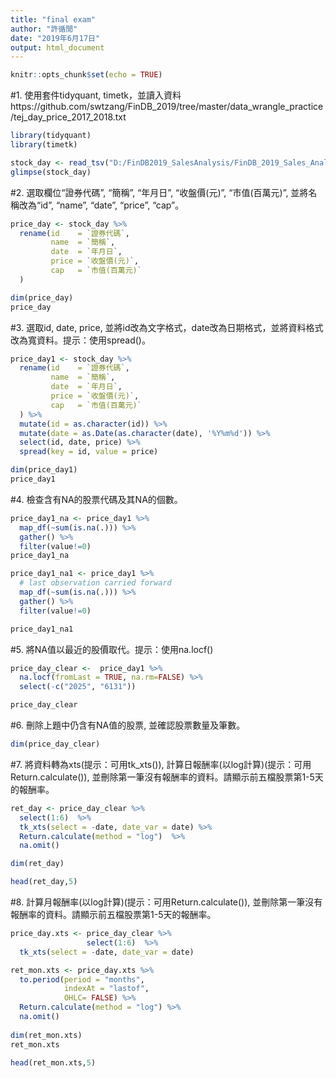 ```yaml
---
title: "final exam"
author: "許循閒"
date: "2019年6月17日"
output: html_document
---
```


```r
knitr::opts_chunk$set(echo = TRUE)
```

#1. 使用套件tidyquant, timetk，並讀入資料  https://github.com/swtzang/FinDB_2019/tree/master/data_wrangle_practice/tej_day_price_2017_2018.txt
```r
library(tidyquant)
library(timetk)

stock_day <- read_tsv("D:/FinDB2019_SalesAnalysis/FinDB_2019_Sales_Analysis/data_wrangle_practice/tej_day_price_2017_2018.txt")
glimpse(stock_day)
```


#2. 選取欄位“證券代碼”, “簡稱”, “年月日”, “收盤價(元)”, “市值(百萬元)”, 並將名稱改為“id”, “name”, “date”, “price”, “cap”。
```r
price_day <- stock_day %>% 
  rename(id    = `證券代碼`, 
         name  = `簡稱`, 
         date  = `年月日`, 
         price = `收盤價(元)`,
         cap   = `市值(百萬元)`
  )

dim(price_day)
price_day
```


#3. 選取id, date, price, 並將id改為文字格式，date改為日期格式，並將資料格式改為寬資料。提示：使用spread()。
```r
price_day1 <- stock_day %>% 
  rename(id    = `證券代碼`, 
         name  = `簡稱`, 
         date  = `年月日`, 
         price = `收盤價(元)`,
         cap   = `市值(百萬元)`
  ) %>% 
  mutate(id = as.character(id)) %>%
  mutate(date = as.Date(as.character(date), '%Y%m%d')) %>%
  select(id, date, price) %>% 
  spread(key = id, value = price) 

dim(price_day1)
price_day1
```


#4. 檢查含有NA的股票代碼及其NA的個數。
```r
price_day1_na <- price_day1 %>% 
  map_df(~sum(is.na(.))) %>% 
  gather() %>% 
  filter(value!=0)
price_day1_na

price_day1_na1 <- price_day1 %>% 
  # last observation carried forward
  map_df(~sum(is.na(.))) %>% 
  gather() %>% 
  filter(value!=0)

price_day1_na1
```


#5. 將NA值以最近的股價取代。提示：使用na.locf()
```r
price_day_clear <-  price_day1 %>% 
  na.locf(fromLast = TRUE, na.rm=FALSE) %>%
  select(-c("2025", "6131"))

price_day_clear
```


#6. 刪除上題中仍含有NA值的股票, 並確認股票數量及筆數。
```r
dim(price_day_clear)
```


#7. 將資料轉為xts(提示：可用tk_xts()), 計算日報酬率(以log計算)(提示：可用Return.calculate()), 並刪除第一筆沒有報酬率的資料。請顯示前五檔股票第1-5天的報酬率。
```r
ret_day <- price_day_clear %>% 
  select(1:6)  %>% 
  tk_xts(select = -date, date_var = date) %>% 
  Return.calculate(method = "log")  %>%
  na.omit()

dim(ret_day)

head(ret_day,5)
```


#8. 計算月報酬率(以log計算)(提示：可用Return.calculate()), 並刪除第一筆沒有報酬率的資料。請顯示前五檔股票第1-5天的報酬率。
```r
price_day.xts <- price_day_clear %>%
                 select(1:6)  %>%
  tk_xts(select = -date, date_var = date)  

ret_mon.xts <- price_day.xts %>% 
  to.period(period = "months", 
            indexAt = "lastof", 
            OHLC= FALSE) %>% 
  Return.calculate(method = "log") %>%
  na.omit()
  
dim(ret_mon.xts)
ret_mon.xts

head(ret_mon.xts,5)
```



